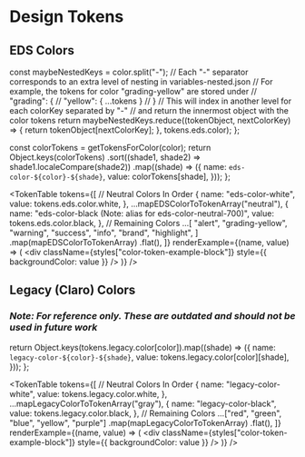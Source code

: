 


<Meta title="Tokens" />

# Design Tokens

## EDS Colors

<!-- Returns an object mapping all shades for a given color to hex values -->

  const maybeNestedKeys = color.split("-");
  // Each "-" separator corresponds to an extra level of nesting in variables-nested.json
  // For example, the tokens for color "grading-yellow" are stored under
  // "grading": {
  //   "yellow": { ...tokens }
  // }
  // This will index in another level for each colorKey separated by "-"
  // and return the innermost object with the color tokens
  return maybeNestedKeys.reduce((tokenObject, nextColorKey) => {
    return tokenObject[nextColorKey];
  }, tokens.eds.color);
};

  const colorTokens = getTokensForColor(color);
  return Object.keys(colorTokens)
    .sort((shade1, shade2) => shade1.localeCompare(shade2))
    .map((shade) => ({
      name: `eds-color-${color}-${shade}`,
      value: colorTokens[shade],
    }));
};

<TokenTable
  tokens={[
    // Neutral Colors In Order
    {
      name: "eds-color-white",
      value: tokens.eds.color.white,
    },
    ...mapEDSColorToTokenArray("neutral"),
    {
      name: "eds-color-black (Note: alias for eds-color-neutral-700)",
      value: tokens.eds.color.black,
    },
    // Remaining Colors
    ...[
      "alert",
      "grading-yellow",
      "warning",
      "success",
      "info",
      "brand",
      "highlight",
    ]
      .map(mapEDSColorToTokenArray)
      .flat(),
  ]}
  renderExample={(name, value) => (
    <div
      className={styles["color-token-example-block"]}
      style={{ backgroundColor: value }}
    />
  )}
/>

## Legacy (Claro) Colors

### **_Note: For reference only. These are outdated and should not be used in future work_**

  return Object.keys(tokens.legacy.color[color]).map((shade) => ({
    name: `legacy-color-${color}-${shade}`,
    value: tokens.legacy.color[color][shade],
  }));
};

<TokenTable
  tokens={[
    // Neutral Colors In Order
    {
      name: "legacy-color-white",
      value: tokens.legacy.color.white,
    },
    ...mapLegacyColorToTokenArray("gray"),
    {
      name: "legacy-color-black",
      value: tokens.legacy.color.black,
    },
    // Remaining Colors
    ...["red", "green", "blue", "yellow", "purple"]
      .map(mapLegacyColorToTokenArray)
      .flat(),
  ]}
  renderExample={(name, value) => (
    <div
      className={styles["color-token-example-block"]}
      style={{ backgroundColor: value }}
    />
  )}
/>

